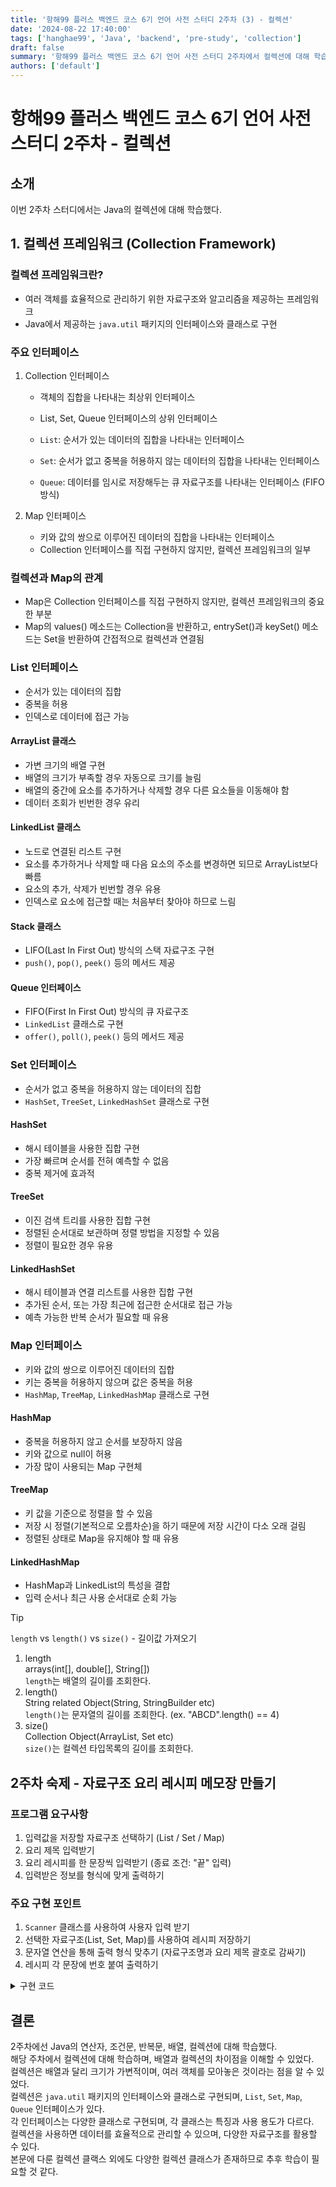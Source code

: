 ```yaml
---
title: '항해99 플러스 백엔드 코스 6기 언어 사전 스터디 2주차 (3) - 컬렉션'
date: '2024-08-22 17:40:00'
tags: ['hanghae99', 'Java', 'backend', 'pre-study', 'collection']
draft: false
summary: '항해99 플러스 백엔드 코스 6기 언어 사전 스터디 2주차에서 컬렉션에 대해 학습한 내용을 정리한다.'
authors: ['default']
---
```


# 항해99 플러스 백엔드 코스 6기 언어 사전 스터디 2주차 - 컬렉션

## 소개

이번 2주차 스터디에서는 Java의 컬렉션에 대해 학습했다.

## 1. 컬렉션 프레임워크 (Collection Framework)

### 컬렉션 프레임워크란?

- 여러 객체를 효율적으로 관리하기 위한 자료구조와 알고리즘을 제공하는 프레임워크
- Java에서 제공하는 `java.util` 패키지의 인터페이스와 클래스로 구현

### 주요 인터페이스

1. Collection 인터페이스

   - 객체의 집합을 나타내는 최상위 인터페이스
   - List, Set, Queue 인터페이스의 상위 인터페이스

   - `List`: 순서가 있는 데이터의 집합을 나타내는 인터페이스
   - `Set`: 순서가 없고 중복을 허용하지 않는 데이터의 집합을 나타내는 인터페이스
   - `Queue`: 데이터를 임시로 저장해두는 큐 자료구조를 나타내는 인터페이스 (FIFO 방식)

2. Map 인터페이스
   - 키와 값의 쌍으로 이루어진 데이터의 집합을 나타내는 인터페이스
   - Collection 인터페이스를 직접 구현하지 않지만, 컬렉션 프레임워크의 일부

### 컬렉션과 Map의 관계

- Map은 Collection 인터페이스를 직접 구현하지 않지만, 컬렉션 프레임워크의 중요한 부분
- Map의 values() 메소드는 Collection을 반환하고, entrySet()과 keySet() 메소드는 Set을 반환하여 간접적으로 컬렉션과 연결됨

### List 인터페이스

- 순서가 있는 데이터의 집합
- 중복을 허용
- 인덱스로 데이터에 접근 가능

#### ArrayList 클래스

- 가변 크기의 배열 구현
- 배열의 크기가 부족할 경우 자동으로 크기를 늘림
- 배열의 중간에 요소를 추가하거나 삭제할 경우 다른 요소들을 이동해야 함
- 데이터 조회가 빈번한 경우 유리

#### LinkedList 클래스

- 노드로 연결된 리스트 구현
- 요소를 추가하거나 삭제할 때 다음 요소의 주소를 변경하면 되므로 ArrayList보다 빠름
- 요소의 추가, 삭제가 빈번할 경우 유용
- 인덱스로 요소에 접근할 때는 처음부터 찾아야 하므로 느림

#### Stack 클래스

- LIFO(Last In First Out) 방식의 스택 자료구조 구현
- `push()`, `pop()`, `peek()` 등의 메서드 제공

#### Queue 인터페이스

- FIFO(First In First Out) 방식의 큐 자료구조
- `LinkedList` 클래스로 구현
- `offer()`, `poll()`, `peek()` 등의 메서드 제공

### Set 인터페이스

- 순서가 없고 중복을 허용하지 않는 데이터의 집합
- `HashSet`, `TreeSet`, `LinkedHashSet` 클래스로 구현

#### HashSet

- 해시 테이블을 사용한 집합 구현
- 가장 빠르며 순서를 전혀 예측할 수 없음
- 중복 제거에 효과적

#### TreeSet

- 이진 검색 트리를 사용한 집합 구현
- 정렬된 순서대로 보관하며 정렬 방법을 지정할 수 있음
- 정렬이 필요한 경우 유용

#### LinkedHashSet

- 해시 테이블과 연결 리스트를 사용한 집합 구현
- 추가된 순서, 또는 가장 최근에 접근한 순서대로 접근 가능
- 예측 가능한 반복 순서가 필요할 때 유용

### Map 인터페이스

- 키와 값의 쌍으로 이루어진 데이터의 집합
- 키는 중복을 허용하지 않으며 값은 중복을 허용
- `HashMap`, `TreeMap`, `LinkedHashMap` 클래스로 구현

#### HashMap

- 중복을 허용하지 않고 순서를 보장하지 않음
- 키와 값으로 null이 허용
- 가장 많이 사용되는 Map 구현체

#### TreeMap

- 키 값을 기준으로 정렬을 할 수 있음
- 저장 시 정렬(기본적으로 오름차순)을 하기 때문에 저장 시간이 다소 오래 걸림
- 정렬된 상태로 Map을 유지해야 할 때 유용

#### LinkedHashMap

- HashMap과 LinkedList의 특성을 결합
- 입력 순서나 최근 사용 순서대로 순회 가능

> [!TIP]
>
> `length` vs `length()` vs `size()` - 길이값 가져오기
>
> 1. length  
>    arrays(int[], double[], String[])  
>    `length`는 배열의 길이를 조회한다.
> 2. length()  
>    String related Object(String, StringBuilder etc)  
>    `length()`는 문자열의 길이를 조회한다. (ex. "ABCD".length() == 4)
> 3. size()  
>    Collection Object(ArrayList, Set etc)  
>    `size()`는 컬렉션 타입목록의 길이를 조회한다.

## 2주차 숙제 - 자료구조 요리 레시피 메모장 만들기

### 프로그램 요구사항

1. 입력값을 저장할 자료구조 선택하기 (List / Set / Map)
2. 요리 제목 입력받기
3. 요리 레시피를 한 문장씩 입력받기 (종료 조건: "끝" 입력)
4. 입력받은 정보를 형식에 맞게 출력하기

### 주요 구현 포인트

1. `Scanner` 클래스를 사용하여 사용자 입력 받기
2. 선택한 자료구조(List, Set, Map)를 사용하여 레시피 저장하기
3. 문자열 연산을 통해 출력 형식 맞추기 (자료구조명과 요리 제목 괄호로 감싸기)
4. 레시피 각 문장에 번호 붙여 출력하기

<details>
<summary>구현 코드</summary>

```java
import java.util.ArrayList;
import java.util.Collection;
import java.util.LinkedHashMap;
import java.util.LinkedHashSet;
import java.util.Scanner;

public class RecipeNotepad {

  public static void main(String[] args) {
    Scanner sc = new Scanner(System.in);

    // 저장할 자료구조명 입력 (List / Set / Map)
    String dataStructure = sc.nextLine();

    // 요리 제목 입력
    String recipeTitle = sc.nextLine();

    // 자료 구조 선언
    var recipes = createDataStructure(dataStructure);

    // 레시피 입력
    while (true) {
      String recipe = sc.nextLine();
      if (recipe.equals("끝")) {
        break;
      }
      addRecipe(recipes, recipe);
    }

    // 레시피 출력
    String recipeContent = getRecipeContent(recipes);

    System.out.printf("[ %s 으로 저장된 %s ] \n", dataStructure, recipeTitle);
    System.out.println(recipeContent);
  }

  private static Object createDataStructure(String dataStructure) {
    switch (dataStructure.toUpperCase()) {
      case "LIST":
        return new ArrayList<String>();
      case "SET":
        return new LinkedHashSet<String>();
      case "MAP":
        return new LinkedHashMap<String, String>();
      default:
        throw new IllegalArgumentException("지원하지 않는 자료구조입니다.");
    }
  }

  private static void addRecipe(Object recipes, String recipe) {
    if (recipes instanceof ArrayList) {
      ((ArrayList<String>) recipes).add(recipe);
    } else if (recipes instanceof LinkedHashSet) {
      ((LinkedHashSet<String>) recipes).add(recipe);
    } else if (recipes instanceof LinkedHashMap) {
      ((LinkedHashMap<Integer, String>) recipes).put(
          ((LinkedHashMap<String, String>) recipes).size(), recipe);
    }
  }

  private static String getRecipeContent(Object recipes) {
    StringBuilder sb = new StringBuilder();

    int i = 1;
    Collection<String> recipeCollection;

    if (recipes instanceof ArrayList) {
      recipeCollection = (ArrayList<String>) recipes;
    } else if (recipes instanceof LinkedHashSet) {
      recipeCollection = (LinkedHashSet<String>) recipes;
    } else if (recipes instanceof LinkedHashMap) {
      recipeCollection = ((LinkedHashMap<String, String>) recipes).values();
    } else {
      throw new IllegalArgumentException("지원하지 않는 자료구조입니다.");
    }

    for (String recipe : recipeCollection) {
      sb.append(i++).append(". ").append(recipe).append("\n");
    }

    return sb.toString();
  }
}
```

> [!NOTE]
> 이 예제의 코드는 Object 타입을 사용하여 다형성을 활용하였다.  
> 다형성을 사용하면 코드의 유연성을 높일 수 있으나, 타입 캐스팅이 필요하므로 주의해야 한다.  
> 인터페이스를 사용한 다향성으로 리펙토링할 수도 있을 것 같다.

</details>

## 결론

2주차에선 Java의 연산자, 조건문, 반복문, 배열, 컬렉션에 대해 학습했다.  
해당 주차에서 컬렉션에 대해 학습하며, 배열과 컬렉션의 차이점을 이해할 수 있었다.  
컬렉션은 배열과 달리 크기가 가변적이며, 여러 객체를 모아놓은 것이라는 점을 알 수 있었다.  
컬렉션은 `java.util` 패키지의 인터페이스와 클래스로 구현되며, `List`, `Set`, `Map`, `Queue` 인터페이스가 있다.  
각 인터페이스는 다양한 클래스로 구현되며, 각 클래스는 특징과 사용 용도가 다르다.  
컬렉션을 사용하면 데이터를 효율적으로 관리할 수 있으며, 다양한 자료구조를 활용할 수 있다.  
본문에 다룬 컬렉션 클랙스 외에도 다양한 컬렉션 클래스가 존재하므로 추후 학습이 필요할 것 같다.
